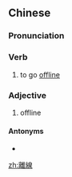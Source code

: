 {{also|离线}}
==Chinese==
{{zh-forms|s=离线}}

===Pronunciation===
{{zh-pron
|m=líxiàn
|c=lei4 sin3
|cat=v,a
}}

===Verb===
{{zh-verb}}

# to go [[offline]]

===Adjective===
{{zh-adj}}

# offline

====Antonyms====
* {{zh-l|在線}}

{{zh-cat|Networking}}

[[zh:離線]]